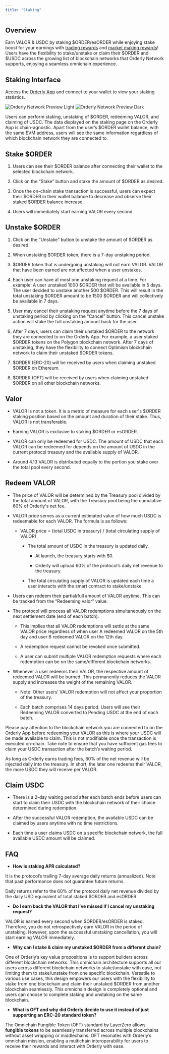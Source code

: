```yaml
---
title: "Staking"
---
```


## Overview
Earn VALOR & USDC by staking \$ORDER/esORDER while enjoying stake boost for your earnings with [trading rewards](/introduction/tokenomics/trading-rewards/trading-rewards) and [market making rewards](/introduction/tokenomics/market-making-rewards/market-making-rewards)! Users have the flexibility to stake/unstake or claim their \$ORDER and \$USDC across the growing list of blockchain networks that Orderly Network supports, enjoying a seamless omnichain experience.


## Staking Interface
Access the [Orderly App](https://app.orderly.network/stake) and connect to your wallet to view your staking statistics.

<img
  className="block dark:hidden"
  src="/images/staking-interface.png"
  alt="Orderly Network Preview Light"
/>
<img
  className="hidden dark:block"
  src="/images/staking-interface.png"
  alt="Orderly Network Preview Dark"
/>

Users can perform staking, unstaking of \$ORDER, redeeming VALOR, and claiming of USDC. The data displayed on the staking page on the Orderly App is chain-agnostic. Apart from the user’s \$ORDER wallet balance, with the same EVM address, users will see the same information regardless of which blockchain network they are connected to.


## Stake \$ORDER
1. Users can see their \$ORDER balance after connecting their wallet to the selected blockchain network.

2. Click on the “Stake” button and stake the amount of \$ORDER as desired.

3. Once the on-chain stake transaction is successful, users can expect their \$ORDER in their wallet balance to decrease and observe their staked \$ORDER balance increase.

4. Users will immediately start earning VALOR every second.


## Unstake \$ORDER
1. Click on the “Unstake” button to unstake the amount of \$ORDER as desired.

2. When unstaking \$ORDER token, there is a 7-day unstaking period.

3. \$ORDER token that is undergoing unstaking will not earn VALOR. VALOR that have been earned are not affected when a user unstakes.

4. Each user can have at most one unstaking request at a time. For example: A user unstaked 1000 \$ORDER that will be available in 5 days. The user decided to unstake another 500 \$ORDER. This will result in the total unstaking \$ORDER amount to be 1500 \$ORDER and will collectively be available in 7 days.

5. User may cancel their unstaking request anytime before the 7 days of unstaking period by clicking on the “Cancel” button. This cancel unstake action will stake the full unstaking amount back for the user. 

6. After 7 days, users can claim their unstaked \$ORDER to the network they are connected to on the Orderly App. For example, a user staked \$ORDER tokens on the Polygon blockchain network. After 7 days of unstaking, they have the flexibility to connect Optimism blockchain network to claim their unstaked \$ORDER tokens.

7. \$ORDER (ERC-20) will be received by users when claiming unstaked \$ORDER on Ethereum. 

8. \$ORDER (OFT) will be received by users when claiming unstaked \$ORDER on all other blockchain networks.

## Valor
- VALOR is not a token. It is a metric of measure for each user's \$ORDER staking position based on the amount and duration of their stake. Thus, VALOR is not transferable. 

- Earning VALOR is exclusive to staking \$ORDER or esORDER.

- VALOR can only be redeemed for USDC. The amount of USDC that each VALOR can be redeemed for depends on the amount of USDC in the current protocol treasury and the available supply of VALOR.

- Around 4.13 VALOR is distributed equally to the portion you stake over the total pool every second.


## Redeem VALOR
- The price of VALOR will be determined by the Treasury pool divided by the total amount of VALOR, with the Treasury pool being the cumulative 60\% of Orderly's net fee.

- VALOR price serves as a current estimated value of how much USDC is redeemable for each VALOR. The formula is as follows:

    - VALOR price \= (total USDC in treasury) / (total circulating supply of VALOR)

        - The total amount of USDC in the treasury is updated daily.

            - At launch, the treasury starts with \$0.

            - Orderly will upload 60\% of the protocol’s daily net revenue to the treasury.

        - The total circulating supply of VALOR is updated each time a user interacts with the smart contract to stake/unstake.

- Users can redeem their partial/full amount of VALOR anytime. This can be tracked from the “Redeeming valor” value.

- The protocol will process all VALOR redemptions simultaneously on the next settlement date (end of each batch).

    - This implies that all VALOR redemptions will settle at the same VALOR price regardless of when user A redeemed VALOR on the 5th day and user B redeemed VALOR on the 12th day.

    - A redemption request cannot be revoked once submitted.

    - A user can submit multiple VALOR redemption requests where each redemption can be on the same/different blockchain networks.

- Whenever a user redeems their VALOR, the respective amount of redeemed VALOR will be burned. This permanently reduces the VALOR supply and increases the weight of the remaining VALOR.

    - Note: Other users’ VALOR redemption will not affect your proportion of the treasury. 

    - Each batch comprises 14 days period. Users will see their Redeeming VALOR converted to Pending USDC at the end of each batch.


<Note>
Please pay attention to the blockchain network you are connected to on the Orderly App before redeeming your VALOR as this is where your USDC will be made available to claim. This is not modifiable once the transaction is executed on-chain. Take note to ensure that you have sufficient gas fees to claim your USDC transaction after the batch’s waiting period.
</Note>


As long as Orderly earns trading fees, 60\% of the net revenue will be injected daily into the treasury. In short, the later one redeems their VALOR, the more USDC they will receive per VALOR.


## Claim USDC
- There is a 2-day waiting period after each batch ends before users can start to claim their USDC with the blockchain network of their choice determined during redemption.

- After the successful VALOR redemption, the available USDC can be claimed by users anytime with no time restrictions.

- Each time a user claims USDC on a specific blockchain network, the full available USDC amount will be claimed.


## FAQ
- **How is staking APR calculated?**

It is the protocol’s trailing 7-day average daily returns (annualized). Note that past performance does not guarantee future returns.

Daily returns refer to the 60\% of the protocol daily net revenue divided by the daily USD equivalent of total staked \$ORDER and esORDER.

 

- **Do I earn back the VALOR that I’ve missed if I cancel my unstaking request?**

VALOR is earned every second when \$ORDER/esORDER is staked. Therefore, you do not retrospectively earn VALOR in the period of unstaking. However, upon the successful unstaking cancellation, you will start earning VALOR immediately.

 

- **Why can I stake & claim my unstaked \$ORDER from a different chain?**

One of Orderly’s key value propositions is to support builders across different blockchain networks. This omnichain architecture supports all our users across different blockchain networks to stake/unstake with ease, not limiting them to stake/unstake from one specific blockchain. Versatile to various use cases, this design empowers our users with the flexibility to stake from one blockchain and claim their unstaked \$ORDER from another blockchain seamlessly. This omnichain design is completely optional and users can choose to complete staking and unstaking on the same blockchain.

 

- **What is OFT and why did Orderly decide to use it instead of just supporting an ERC-20 standard token?**

The Omnichain Fungible Token (OFT) standard by LayerZero allows **fungible tokens** to be seamlessly transferred across multiple blockchains without asset wrapping or middlechains. OFT resonates with Orderly’s omnichain mission, enabling a multichain interoperability for users to receive their rewards and interact with Orderly with ease.

